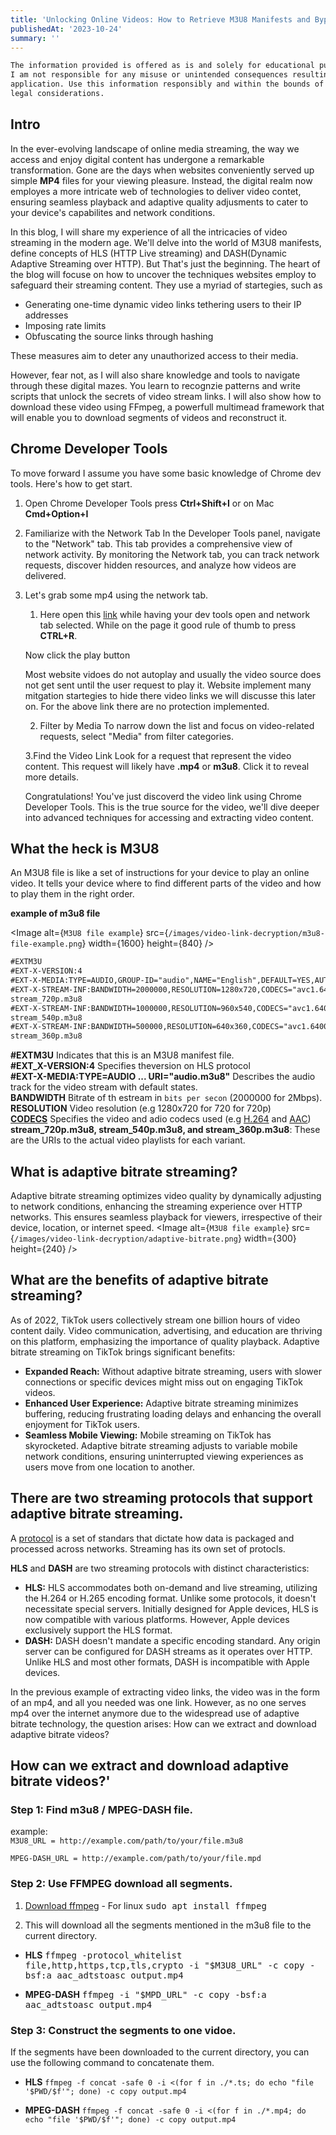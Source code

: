 ```yaml
---
title: 'Unlocking Online Videos: How to Retrieve M3U8 Manifests and Bypass DRM'
publishedAt: '2023-10-24'
summary: ''
---
```

```txt
The information provided is offered as is and solely for educational purposes. 
I am not responsible for any misuse or unintended consequences resulting from its 
application. Use this information responsibly and within the bounds of ethical and 
legal considerations.
```

## Intro
In the ever-evolving landscape of online media streaming, the way we access and enjoy
digital content has undergone a remarkable transformation. Gone are the days when websites
conveniently served up simple <b>MP4</b> files for your viewing pleasure. Instead, the digital
realm now employes a more intricate web of technologies to deliver video contet, ensuring
seamless playback and adaptive quality adjusments to cater to your device's capabilites and network conditions.

In this blog, I will share my experience of all the intricacies of video streaming in the modern  age.
We'll delve into the world of M3U8 manifests, define concepts of HLS (HTTP Live streaming) and DASH(Dynamic Adaptive Streaming over
HTTP). But That's just the beginning. The heart of the blog will focuse on how to uncover the techniques websites
employ to safeguard their streaming content. They use a myriad of startegies, such as

* Generating one-time dynamic video links tethering users to their IP addresses
* Imposing rate limits
* Obfuscating the source links through hashing

These measures aim to deter any unauthorized access to their media.

However, fear not, as I will also share knowledge and tools to navigate through these digital mazes.
You learn to recognzie patterns and write scripts that unlock the secrets of video stream links. I will
also show how to download these video using FFmpeg, a powerfull multimead framework that will enable you
to download segments of videos and reconstruct it.


## Chrome Developer Tools
To move forward I assume you have some basic knowledge of Chrome dev tools.
Here's how to get start.

1. Open Chrome Developer Tools
press <b>Ctrl+Shift+I</b> or on Mac <b>Cmd+Option+I</b>

2. Familiarize with the Network Tab
In the Developer Tools panel, navigate to the "Network" tab. This tab provides a comprehensive view of network activity.
By monitoring the Network tab, you can track network requests, discover hidden resources, and 
analyze how videos are delivered.

3. Let's grab some mp4 using the network tab.
    1. Here open this [link](https://reactallplayer.asadk.dev/) while having your dev tools open and network tab selected.
    While on the page it good rule of thumb to press <b>CTRL+R</b>.

    Now click the play button

    Most website vidoes do not autoplay and usually the video source does not get sent until the user request to play it. Website 
    implement many mitgation startegies to hide there video links we will discusse this later on.
    For the above link there are no protection implemented.

    2. Filter by Media
    To narrow down the list and focus on video-related requests, select "Media" from filter categories.

    3.Find the Video Link
    Look for a request that represent the video content. This request will likely have
    <b>.mp4</b> or <b>m3u8</b>. Click it to reveal more details.

    Congratulations! You've just discoverd the video link using Chrome Developer Tools.
    This is the true source for the video, we'll dive deeper into advanced techniques for accessing and extracting video content.



## What the heck is M3U8
An M3U8 file is like a set of instructions for your device to play an online video. It tells your device where to find different parts of the video and how to play them in the right order.

<b>example of m3u8 file</b>

<Image
  alt={`M3U8 file example`}
  src={`/images/video-link-decryption/m3u8-file-example.png`}
  width={1600}
  height={840} 
/>


```txt
#EXTM3U
#EXT-X-VERSION:4
#EXT-X-MEDIA:TYPE=AUDIO,GROUP-ID="audio",NAME="English",DEFAULT=YES,AUTOSELECT=YES,LANGUAGE="en",URI="audio.m3u8"
#EXT-X-STREAM-INF:BANDWIDTH=2000000,RESOLUTION=1280x720,CODECS="avc1.64001f,mp4a.40.2",AUDIO="audio"
stream_720p.m3u8
#EXT-X-STREAM-INF:BANDWIDTH=1000000,RESOLUTION=960x540,CODECS="avc1.64001f,mp4a.40.2",AUDIO="audio"
stream_540p.m3u8
#EXT-X-STREAM-INF:BANDWIDTH=500000,RESOLUTION=640x360,CODECS="avc1.64001f,mp4a.40.2",AUDIO="audio"
stream_360p.m3u8
```
**#EXTM3U** Indicates that this is an M3U8 manifest file.  <br/>
**#EXT_X-VERSION:4** Specifies theversion on HLS protocol <br/>
**#EXT-X-MEDIA:TYPE=AUDIO ... URI="audio.m3u8"** Describes the audio track for the video stream with default states.<br/>
**BANDWIDTH** Bitrate of th estream in `bits per secon` (2000000 for 2Mbps).<br/>
**RESOLUTION** Video resolution (e.g 1280x720 for 720 for 720p)<br/>
**[CODECS](https://en.wikipedia.org/wiki/List_of_codecs)** Specifies the video and adio codecs used (e.g [H.264](https://en.wikipedia.org/wiki/Advanced_Video_Coding) and [AAC](https://en.wikipedia.org/wiki/Advanced_Audio_Coding))<br/>
**stream_720p.m3u8, stream_540p.m3u8, and stream_360p.m3u8**: These are the URIs to the actual video playlists for each variant.


## What is adaptive bitrate streaming?
Adaptive bitrate streaming optimizes video quality by dynamically adjusting to network conditions, enhancing the streaming experience over HTTP networks. This ensures seamless playback for viewers, irrespective of their device, location, or internet speed.
<Image
  alt={`M3U8 file example`}
  src={`/images/video-link-decryption/adaptive-bitrate.png`}
  width={300}
  height={240} 
/>

## What are the benefits of adaptive bitrate streaming?
As of 2022, TikTok users collectively stream one billion hours of video content daily. Video communication, advertising, and education are thriving on this platform, emphasizing the importance of quality playback. Adaptive bitrate streaming on TikTok brings significant benefits:

 - **Expanded Reach:** Without adaptive bitrate streaming, users with slower connections or specific devices might miss out on engaging TikTok videos.
 - **Enhanced User Experience:** Adaptive bitrate streaming minimizes buffering, reducing frustrating loading delays and enhancing the overall enjoyment for TikTok users.
 - **Seamless Mobile Viewing:** Mobile streaming on TikTok has skyrocketed. Adaptive bitrate streaming adjusts to variable mobile network conditions, ensuring uninterrupted viewing experiences as users move from one location to another.

 ## There are **two** streaming protocols that support adaptive bitrate streaming.
 A [protocol](https://www.cloudflare.com/learning/network-layer/what-is-a-protocol/) is a set of standars that dictate how data is packaged and processed across networks. Streaming has its own set of protocls.

 **HLS** and **DASH** are two streaming protocols with distinct characteristics:
  - **HLS:** HLS accommodates both on-demand and live streaming, utilizing the H.264 or H.265 encoding format. Unlike some protocols, it doesn't necessitate special servers. Initially designed for Apple devices, HLS is now compatible with various platforms. However, Apple devices exclusively support the HLS format.
  - **DASH:** DASH doesn't mandate a specific encoding standard. Any origin server can be configured for DASH streams as it operates over HTTP. Unlike HLS and most other formats, DASH is incompatible with Apple devices. 

In the previous example of extracting video links, the video was in the form of an mp4, and all you needed was one link. However, as no one serves mp4 over the internet anymore due to the widespread use of adaptive bitrate technology, the question arises: How can we extract and download adaptive bitrate videos?

## How can we extract and download adaptive bitrate videos?'
### Step 1: Find m3u8 / MPEG-DASH file.
  
  example: <br />
  `M3U8_URL = http://example.com/path/to/your/file.m3u8`
    
  `MPEG-DASH_URL = http://example.com/path/to/your/file.mpd`

### Step 2: Use FFMPEG download all segments.
  1. [Download ffmpeg](https://ffmpeg.org/download.html) 
    - For linux  <kbd> sudo apt install ffmpeg</kbd>

  2. This will download all the segments mentioned in the m3u8 file to the current directory.

  - **HLS**
    <kbd>ffmpeg -protocol_whitelist file,http,https,tcp,tls,crypto -i "$M3U8_URL" -c copy -bsf:a aac_adtstoasc output.mp4</kbd>

  - **MPEG-DASH**
    <kbd>ffmpeg -i "$MPD_URL" -c copy -bsf:a aac_adtstoasc output.mp4</kbd>
   

### Step 3: Construct the segments to one vidoe.  
  
  If the segments have been downloaded to the current directory, you can use the following command to concatenate them.

  - **HLS** <kbd>``` ffmpeg -f concat -safe 0 -i <(for f in ./*.ts; do echo "file '$PWD/$f'"; done) -c copy output.mp4 ```</kbd>

  - **MPEG-DASH**
  <kbd>``` ffmpeg -f concat -safe 0 -i <(for f in ./*.mp4; do echo "file '$PWD/$f'"; done) -c copy output.mp4 ```</kbd>


